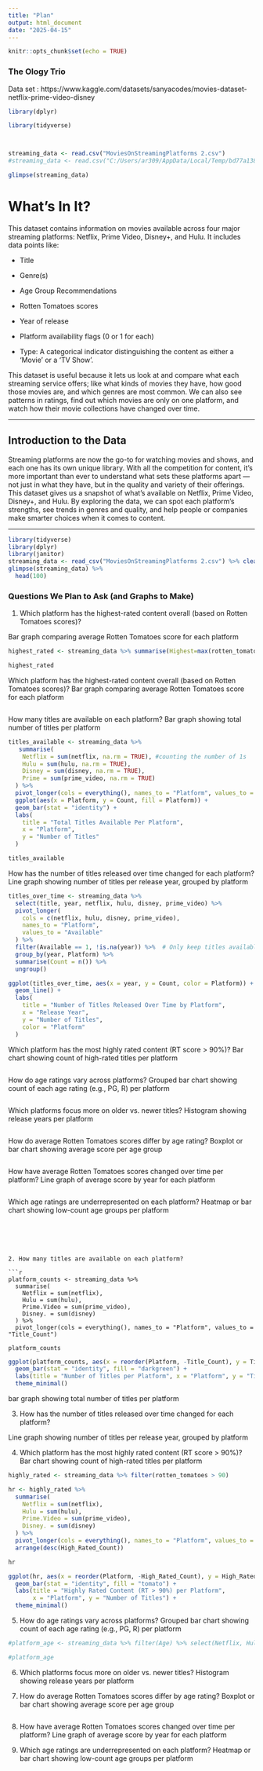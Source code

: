 ```yaml
---
title: "Plan"
output: html_document
date: "2025-04-15"
---
```


```r
knitr::opts_chunk$set(echo = TRUE)
```

### The Ology Trio

Data set : https://www.kaggle.com/datasets/sanyacodes/movies-dataset-netflix-prime-video-disney
```r

library(dplyr)

library(tidyverse)




```


```r
streaming_data <- read.csv("MoviesOnStreamingPlatforms 2.csv") 
#streaming_data <- read.csv("C:/Users/ar309/AppData/Local/Temp/bd77a138-b51e-4d73-ba8a-91587158c44a_archive.zip.44a/MoviesOnStreamingPlatforms.csv") 

glimpse(streaming_data)

```

# What's In It?

 This dataset contains information on movies available across four major streaming platforms: Netflix, Prime Video, Disney+, and Hulu. It includes data points like: 

- Title 

- Genre(s) 

- Age Group Recommendations

- Rotten Tomatoes scores 

- Year of release 

- Platform availability flags (0 or 1 for each) 

- Type: A categorical indicator distinguishing the content as either a 'Movie' or a 'TV Show'.

This dataset is useful because it lets us look at and compare what each streaming service offers; like what kinds of movies they have, how good those movies are, and which genres are most common. We can also see patterns in ratings, find out which movies are only on one platform, and watch how their movie collections have changed over time. 

---

## Introduction to the Data 

Streaming platforms are now the go-to for watching movies and shows, and each one has its own unique library. With all the competition for content, it’s more important than ever to understand what sets these platforms apart — not just in what they have, but in the quality and variety of their offerings. This dataset gives us a snapshot of what’s available on Netflix, Prime Video, Disney+, and Hulu. By exploring the data, we can spot each platform’s strengths, see trends in genres and quality, and help people or companies make smarter choices when it comes to content.

---
```r
library(tidyverse)
library(dplyr)
library(janitor)
streaming_data <- read_csv("MoviesOnStreamingPlatforms 2.csv") %>% clean_names()
glimpse(streaming_data) %>% 
  head(100)

```

### Questions We Plan to Ask (and Graphs to Make) 

1. Which platform has the highest-rated content overall (based on Rotten Tomatoes scores)?

 Bar graph comparing average Rotten Tomatoes score for each platform
 
```r
highest_rated <- streaming_data %>% summarise(Highest=max(rotten_tomatoes, na.rm = TRUE))

highest_rated
```


Which platform has the highest-rated content overall (based on Rotten Tomatoes scores)?
Bar graph comparing average Rotten Tomatoes score for each platform
```r

```
 
How many titles are available on each platform?
Bar graph showing total number of titles per platform
```r
titles_available <- streaming_data %>% 
   summarise(
    Netflix = sum(netflix, na.rm = TRUE), #counting the number of 1s
    Hulu = sum(hulu, na.rm = TRUE),
    Disney = sum(disney, na.rm = TRUE),
    Prime = sum(prime_video, na.rm = TRUE)
  ) %>%
  pivot_longer(cols = everything(), names_to = "Platform", values_to = "Count") %>%
  ggplot(aes(x = Platform, y = Count, fill = Platform)) +
  geom_bar(stat = "identity") +
  labs(
    title = "Total Titles Available Per Platform",
    x = "Platform",
    y = "Number of Titles"
  )

titles_available
```

How has the number of titles released over time changed for each platform?
Line graph showing number of titles per release year, grouped by platform
```r
titles_over_time <- streaming_data %>%
  select(title, year, netflix, hulu, disney, prime_video) %>%
  pivot_longer(
    cols = c(netflix, hulu, disney, prime_video),
    names_to = "Platform",
    values_to = "Available"
  ) %>%
  filter(Available == 1, !is.na(year)) %>%  # Only keep titles available on a platform and with a known year
  group_by(year, Platform) %>%
  summarise(Count = n()) %>%
  ungroup()

ggplot(titles_over_time, aes(x = year, y = Count, color = Platform)) +
  geom_line() +
  labs(
    title = "Number of Titles Released Over Time by Platform",
    x = "Release Year",
    y = "Number of Titles",
    color = "Platform"
  ) 
```

Which platform has the most highly rated content (RT score > 90%)?
Bar chart showing count of high-rated titles per platform
```r

```

How do age ratings vary across platforms?
Grouped bar chart showing count of each age rating (e.g., PG, R) per platform
```r

```


Which platforms focus more on older vs. newer titles?
Histogram showing release years per platform
```r

```

How do average Rotten Tomatoes scores differ by age rating?
Boxplot or bar chart showing average score per age group
```r

```

How have average Rotten Tomatoes scores changed over time per platform?
Line graph of average score by year for each platform
```r


```

Which age ratings are underrepresented on each platform?
Heatmap or bar chart showing low-count age groups per platform
```r

```


```
 
 
 

2. How many titles are available on each platform?

```r
platform_counts <- streaming_data %>%
  summarise(
    Netflix = sum(netflix),
    Hulu = sum(hulu),
    Prime.Video = sum(prime_video),
    Disney. = sum(disney)
  ) %>%
  pivot_longer(cols = everything(), names_to = "Platform", values_to = "Title_Count")

platform_counts
```

```r

ggplot(platform_counts, aes(x = reorder(Platform, -Title_Count), y = Title_Count)) +
  geom_bar(stat = "identity", fill = "darkgreen") +
  labs(title = "Number of Titles per Platform", x = "Platform", y = "Title Count") +
  theme_minimal()


```

bar graph showing total number of titles per platform

3. How has the number of titles released over time changed for each platform?



 Line graph showing number of titles per release year, grouped by platform

4. Which platform has the most highly rated content (RT score > 90%)?
 Bar chart showing count of high-rated titles per platform
 
 
```r

highly_rated <- streaming_data %>% filter(rotten_tomatoes > 90)

hr <- highly_rated %>%
  summarise(
    Netflix = sum(netflix),
    Hulu = sum(hulu),
    Prime.Video = sum(prime_video),
    Disney. = sum(disney)
  ) %>%
  pivot_longer(cols = everything(), names_to = "Platform", values_to = "High_Rated_Count") %>%
  arrange(desc(High_Rated_Count))

hr

```

```r

ggplot(hr, aes(x = reorder(Platform, -High_Rated_Count), y = High_Rated_Count)) +
  geom_bar(stat = "identity", fill = "tomato") +
  labs(title = "Highly Rated Content (RT > 90%) per Platform",
       x = "Platform", y = "Number of Titles") +
  theme_minimal()


```




5. How do age ratings vary across platforms?
 Grouped bar chart showing count of each age rating (e.g., PG, R) per platform
 
```r
#platform_age <- streaming_data %>% filter(Age) %>% select(Netflix, Hulu, Disney., Prime.Video)

#platform_age


```
 
 
 

6. Which platforms focus more on older vs. newer titles?
 Histogram showing release years per platform


7. How do average Rotten Tomatoes scores differ by age rating?
 Boxplot or bar chart showing average score per age group
 
```r

```

 
 
 
8. How have average Rotten Tomatoes scores changed over time per platform?
 Line graph of average score by year for each platform
 

9. Which age ratings are underrepresented on each platform?
 Heatmap or bar chart showing low-count age groups per platform




